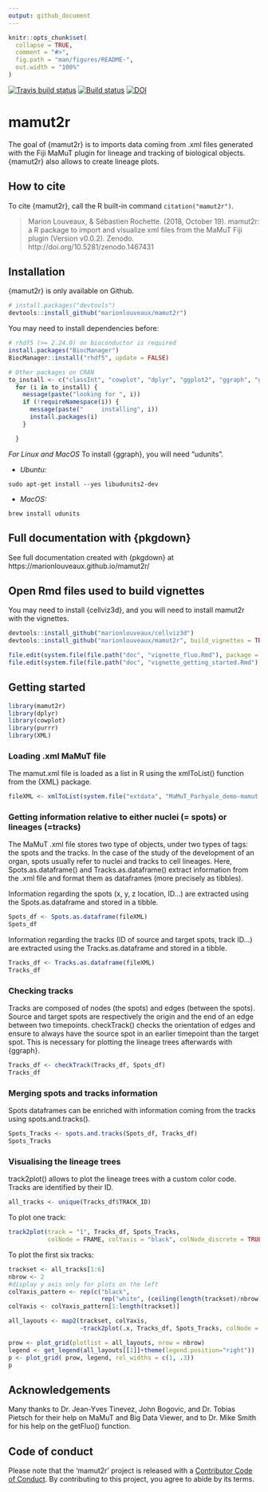 ```yaml
---
output: github_document
---
```


<!-- README.md is generated from README.Rmd. Please edit that file -->

```r
knitr::opts_chunk$set(
  collapse = TRUE,
  comment = "#>",
  fig.path = "man/figures/README-",
  out.width = "100%"
)
```
[![Travis build status](https://travis-ci.org/marionlouveaux/mamut2r.svg?branch=master)](https://travis-ci.org/marionlouveaux/mamut2r) [![Build status](https://ci.appveyor.com/api/projects/status/efpwpkqw79ks920o?svg=true)](https://ci.appveyor.com/project/marionlouveaux/mamut2r) [![DOI](https://zenodo.org/badge/DOI/10.5281/zenodo.1467431.svg)](https://doi.org/10.5281/zenodo.1467431)

# mamut2r

The goal of {mamut2r} is to imports data coming from .xml files generated with the Fiji MaMuT plugin for lineage and tracking of biological objects. {mamut2r} also allows to create lineage plots.

## How to cite

To cite {mamut2r}, call the R built-in command `citation("mamut2r")`.   

> Marion Louveaux, & Sébastien Rochette. (2018, October 19). mamut2r: a R package to import and visualize xml files from the MaMuT Fiji plugin (Version v0.0.2). Zenodo. http://doi.org/10.5281/zenodo.1467431

## Installation

{mamut2r} is only available on Github.

``` r
# install.packages("devtools")
devtools::install_github("marionlouveaux/mamut2r")
```

You may need to install dependencies before:
```r
# rhdf5 (>= 2.24.0) on bioconductor is required
install.packages("BiocManager")
BiocManager::install("rhdf5", update = FALSE)

# Other packages on CRAN
to_install <- c("classInt", "cowplot", "dplyr", "ggplot2", "ggraph", "ggridges", "glue", "grDevices", "igraph", "knitr", "magrittr", "pkgdown", "purrr", "rhdf5", "rmarkdown", "stats", "tibble", "tidyr", "utils", "viridis", "XML", "xml2")
  for (i in to_install) {
    message(paste("looking for ", i))
    if (!requireNamespace(i)) {
      message(paste("     installing", i))
      install.packages(i)
    }

  }
```

*For Linux and MacOS*
To install {ggraph}, you will need "udunits".  

- *Ubuntu:*
```
sudo apt-get install --yes libudunits2-dev
```
- *MacOS:*
```
brew install udunits
```


## Full documentation with {pkgdown}

See full documentation created with {pkgdown} at https://marionlouveaux.github.io/mamut2r/

## Open Rmd files used to build vignettes

You may need to install {cellviz3d}, and you will need to install mamut2r with the vignettes.   
```r
devtools::install_github("marionlouveaux/cellviz3d")
devtools::install_github("marionlouveaux/mamut2r", build_vignettes = TRUE)

file.edit(system.file(file.path("doc", "vignette_fluo.Rmd"), package = "mamut2r"))
file.edit(system.file(file.path("doc", "vignette_getting_started.Rmd"), package = "mamut2r"))
```



## Getting started

```r
library(mamut2r)
library(dplyr)
library(cowplot)
library(purrr)
library(XML)
```


### Loading .xml MaMuT file

The mamut.xml file is loaded as a list in R using the xmlToList() function from the {XML} package.     

```r
fileXML <- xmlToList(system.file("extdata", "MaMuT_Parhyale_demo-mamut.xml", package = "mamut2r"))
```

### Getting information relative to either nuclei (= spots) or lineages (=tracks)

The MaMuT .xml file stores two type of objects, under two types of tags: the spots and the tracks. In the case of the study of the development of an organ, spots usually refer to nuclei and tracks to cell lineages. Here, Spots.as.dataframe() and Tracks.as.dataframe() extract information from the .xml file and format them as dataframes (more precisely as tibbles).

Information regarding the spots (x, y, z location, ID...) are extracted using the Spots.as.dataframe and stored in a tibble.   
```r
Spots_df <- Spots.as.dataframe(fileXML)
Spots_df
```

Information regarding the tracks (ID of source and target spots, track ID...) are extracted using the Tracks.as.dataframe and stored in a tibble.       
```r
Tracks_df <- Tracks.as.dataframe(fileXML)
Tracks_df
```


### Checking tracks
Tracks are composed of nodes (the spots) and edges (between the spots). Source and target spots are respectively the origin and the end of an edge between two timepoints. checkTrack() checks the orientation of edges and ensure to always have the source spot in an earlier timepoint than the target spot. This is necessary for plotting the lineage trees afterwards with {ggraph}.

```r
Tracks_df <- checkTrack(Tracks_df, Spots_df)
Tracks_df
```


### Merging spots and tracks information

Spots dataframes can be enriched with information coming from the tracks using spots.and.tracks().

```r
Spots_Tracks <- spots.and.tracks(Spots_df, Tracks_df)
Spots_Tracks
```


### Visualising the lineage trees

track2plot() allows to plot the lineage trees with a custom color code.     
Tracks are identified by their ID. 
```r
all_tracks <- unique(Tracks_df$TRACK_ID)
```

To plot one track:    
```r
track2plot(track = "1", Tracks_df, Spots_Tracks,
           colNode = FRAME, colYaxis = "black", colNode_discrete = TRUE)
```

To plot the first six tracks:      
```r
trackset <- all_tracks[1:6]
nbrow <- 2
#display y axis only for plots on the left
colYaxis_pattern <- rep(c("black", 
                          rep("white", (ceiling(length(trackset)/nbrow)-1) ) ), nbrow) 
colYaxis <- colYaxis_pattern[1:length(trackset)]

all_layouts <- map2(trackset, colYaxis,
                    ~track2plot(.x, Tracks_df, Spots_Tracks, colNode = TRACK_ID, colYaxis = .y, colNode_discrete=TRUE, breaks = unique(trackset)))

prow <- plot_grid(plotlist = all_layouts, nrow = nbrow)
legend <- get_legend(all_layouts[[1]]+theme(legend.position="right"))
p <- plot_grid( prow, legend, rel_widths = c(1, .3))
p
```

## Acknowledgements

Many thanks to Dr. Jean-Yves Tinevez, John Bogovic, and Dr. Tobias Pietsch for their help on MaMuT and Big Data Viewer, and to Dr. Mike Smith for his help on the getFluo() function.

## Code of conduct

Please note that the 'mamut2r' project is released with a [Contributor Code of Conduct](CODE_OF_CONDUCT.md). By contributing to this project, you agree to abide by its terms.
